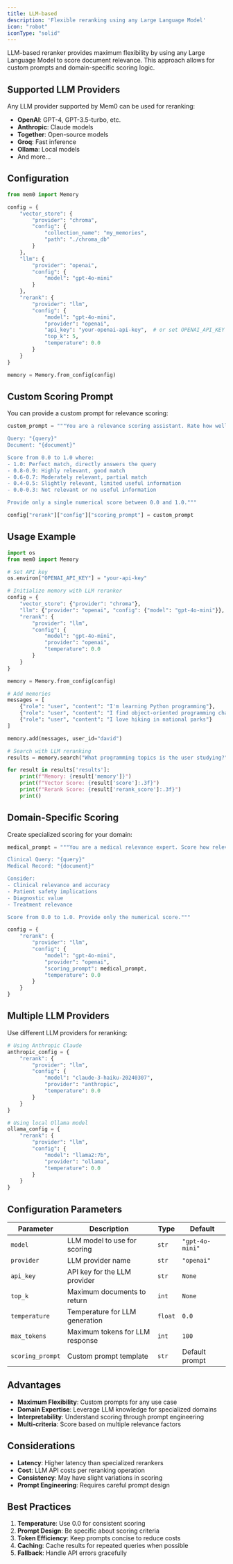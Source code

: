 ```yaml
---
title: LLM-based
description: 'Flexible reranking using any Large Language Model'
icon: "robot"
iconType: "solid"
---
```


LLM-based reranker provides maximum flexibility by using any Large Language Model to score document relevance. This approach allows for custom prompts and domain-specific scoring logic.

## Supported LLM Providers

Any LLM provider supported by Mem0 can be used for reranking:

- **OpenAI**: GPT-4, GPT-3.5-turbo, etc.
- **Anthropic**: Claude models
- **Together**: Open-source models
- **Groq**: Fast inference
- **Ollama**: Local models
- And more...

## Configuration

```python Python
from mem0 import Memory

config = {
    "vector_store": {
        "provider": "chroma",
        "config": {
            "collection_name": "my_memories",
            "path": "./chroma_db"
        }
    },
    "llm": {
        "provider": "openai",
        "config": {
            "model": "gpt-4o-mini"
        }
    },
    "rerank": {
        "provider": "llm",
        "config": {
            "model": "gpt-4o-mini",
            "provider": "openai",
            "api_key": "your-openai-api-key",  # or set OPENAI_API_KEY
            "top_k": 5,
            "temperature": 0.0
        }
    }
}

memory = Memory.from_config(config)
```

## Custom Scoring Prompt

You can provide a custom prompt for relevance scoring:

```python Python
custom_prompt = """You are a relevance scoring assistant. Rate how well this document answers the query.

Query: "{query}"
Document: "{document}"

Score from 0.0 to 1.0 where:
- 1.0: Perfect match, directly answers the query
- 0.8-0.9: Highly relevant, good match  
- 0.6-0.7: Moderately relevant, partial match
- 0.4-0.5: Slightly relevant, limited useful information
- 0.0-0.3: Not relevant or no useful information

Provide only a single numerical score between 0.0 and 1.0."""

config["rerank"]["config"]["scoring_prompt"] = custom_prompt
```

## Usage Example

```python Python
import os
from mem0 import Memory

# Set API key
os.environ["OPENAI_API_KEY"] = "your-api-key"

# Initialize memory with LLM reranker
config = {
    "vector_store": {"provider": "chroma"},
    "llm": {"provider": "openai", "config": {"model": "gpt-4o-mini"}},
    "rerank": {
        "provider": "llm",
        "config": {
            "model": "gpt-4o-mini",
            "provider": "openai",
            "temperature": 0.0
        }
    }
}

memory = Memory.from_config(config)

# Add memories
messages = [
    {"role": "user", "content": "I'm learning Python programming"},
    {"role": "user", "content": "I find object-oriented programming challenging"}, 
    {"role": "user", "content": "I love hiking in national parks"}
]

memory.add(messages, user_id="david")

# Search with LLM reranking
results = memory.search("What programming topics is the user studying?", user_id="david")

for result in results['results']:
    print(f"Memory: {result['memory']}")
    print(f"Vector Score: {result['score']:.3f}")
    print(f"Rerank Score: {result['rerank_score']:.3f}")
    print()
```

## Domain-Specific Scoring

Create specialized scoring for your domain:

```python Python
medical_prompt = """You are a medical relevance expert. Score how relevant this medical record is to the clinical query.

Clinical Query: "{query}"
Medical Record: "{document}"

Consider:
- Clinical relevance and accuracy
- Patient safety implications
- Diagnostic value
- Treatment relevance

Score from 0.0 to 1.0. Provide only the numerical score."""

config = {
    "rerank": {
        "provider": "llm",
        "config": {
            "model": "gpt-4o-mini",
            "provider": "openai",
            "scoring_prompt": medical_prompt,
            "temperature": 0.0
        }
    }
}
```

## Multiple LLM Providers

Use different LLM providers for reranking:

```python Python
# Using Anthropic Claude
anthropic_config = {
    "rerank": {
        "provider": "llm",
        "config": {
            "model": "claude-3-haiku-20240307",
            "provider": "anthropic",
            "temperature": 0.0
        }
    }
}

# Using local Ollama model
ollama_config = {
    "rerank": {
        "provider": "llm", 
        "config": {
            "model": "llama2:7b",
            "provider": "ollama",
            "temperature": 0.0
        }
    }
}
```

## Configuration Parameters

| Parameter | Description | Type | Default |
|-----------|-------------|------|---------|
| `model` | LLM model to use for scoring | `str` | `"gpt-4o-mini"` |
| `provider` | LLM provider name | `str` | `"openai"` |
| `api_key` | API key for the LLM provider | `str` | `None` |
| `top_k` | Maximum documents to return | `int` | `None` |
| `temperature` | Temperature for LLM generation | `float` | `0.0` |
| `max_tokens` | Maximum tokens for LLM response | `int` | `100` |
| `scoring_prompt` | Custom prompt template | `str` | Default prompt |

## Advantages

- **Maximum Flexibility**: Custom prompts for any use case
- **Domain Expertise**: Leverage LLM knowledge for specialized domains
- **Interpretability**: Understand scoring through prompt engineering
- **Multi-criteria**: Score based on multiple relevance factors

## Considerations

- **Latency**: Higher latency than specialized rerankers
- **Cost**: LLM API costs per reranking operation
- **Consistency**: May have slight variations in scoring
- **Prompt Engineering**: Requires careful prompt design

## Best Practices

1. **Temperature**: Use 0.0 for consistent scoring
2. **Prompt Design**: Be specific about scoring criteria
3. **Token Efficiency**: Keep prompts concise to reduce costs
4. **Caching**: Cache results for repeated queries when possible
5. **Fallback**: Handle API errors gracefully